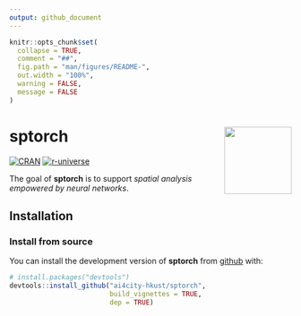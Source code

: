 ```yaml
---
output: github_document
---
```


<!-- README.md is generated from README.Rmd. Please edit that file -->

```r
knitr::opts_chunk$set(
  collapse = TRUE,
  comment = "##",
  fig.path = "man/figures/README-",
  out.width = "100%",
  warning = FALSE,
  message = FALSE
)
```

# sptorch <img src="man/figures/logo.png" align="right" height="120"/>

<!-- badges: start -->

[![CRAN](https://www.r-pkg.org/badges/version/sptorch)](https://CRAN.R-project.org/package=sptorch) [![r-universe](https://spatlyu.r-universe.dev/badges/sptorch)](https://spatlyu.r-universe.dev/sptorch)

<!-- badges: end -->

The goal of **sptorch** is to support *spatial analysis empowered by neural networks*.

## Installation

### Install from source

You can install the development version of **sptorch** from [github](https://github.com/ai4city-hkust/sptorch) with:

``` r
# install.packages("devtools")
devtools::install_github("ai4city-hkust/sptorch",
                         build_vignettes = TRUE,
                         dep = TRUE)
```
